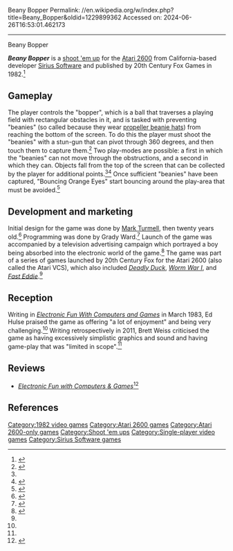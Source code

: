 Beany Bopper
Permalink: //en.wikipedia.org/w/index.php?title=Beany_Bopper&oldid=1229899362
Accessed on: 2024-06-26T16:53:01.462173



------
Beany Bopper
{{Short description|1982 video game}}
{{Infobox video game
|title = Beany Bopper
|image = Beany_Bopper_front_cover.png
|caption = Front cover of the Beany Bopper game cartridge
|developer = Sirius Software
|publisher = Fox Games
|designer = Mark Turmell
| programmer = [[Grady Ward]]
|platforms = [[Atari 2600]]
|released = {{vgrelease|NA|1982}}
|genre = [[Shoot 'em up]]
|modes = [[Single-player video game|Single-player]]
}}

'''''Beany Bopper''''' is a [[shoot 'em up]] for the [[Atari 2600]] from California-based developer [[Sirius Software]] and published by 20th Century Fox Games in 1982.<ref name="Weiss_2011">{{cite book |last1=Weiss |first1=Brett |title=Classic Home Video Games, 1972-1984: A Complete Reference Guide |date=2011 |publisher=McFarland |isbn=978-0786487554 |page=36 |url=https://books.google.com/books?id=BzxTtml8Jq4C&dq=%22Beany+Bopper%22&pg=PA36 |access-date=21 November 2023}}</ref>

==Gameplay==
The player controls the "bopper", which is a ball that traverses a playing field with rectangular obstacles in it, and is tasked with preventing "beanies" (so called because they wear [[Beanie (seamed cap)#Propeller beanie|propeller beanie hats]]) from reaching the bottom of the screen. To do this the player must shoot the "beanies" with a stun-gun that can pivot through 360 degrees, and then touch them to capture them.<ref name="Videogaming Illustrated 1982">{{cite news |title=Eye On: a motion picture company gets Sirius |url=https://archive.org/details/videogaming-illustrated-december-1982/page/6/mode/2up?q=%22Beany+Bopper%22 |access-date=21 November 2023 |work=Videogaming Illustrated |publisher=ION International Inc. |date=December 1982 |page=7}}</ref> Two play-modes are possible: a first in which the "beanies" can not move through the obstructions, and a second in which they can. Objects fall from the top of the screen that can be collected by the player for additional points.<ref name="Weiss_2011" /><ref name="Hulse 1983">{{cite news |last1=Hulse |first1=Ed |title=Beany Bopper |url=https://archive.org/details/electronic-fun-with-computers-and-games-vol.-1-no-5-march-1983/Electronic%20Fun%20with%20Computers%20and%20Games%20-%20Vol.%201%20No.%205%20March%201983/page/n55/mode/2up?q=%22Beany+Bopper%22 |access-date=21 November 2023 |work=Electronic Fun With Computers and Games |issue=5 |date=March 1983 |pages=56–57}}</ref> Once sufficient "beanies" have been captured, "Bouncing Orange Eyes" start bouncing around the play-area that must be avoided.<ref name="Johnson 1983">{{cite news |last1=Johnson |first1=Rick |date=July 1983 |title=Joysticks Are Go! |pages=14–15 |work=Vidiot |issue=4 |url=https://archive.org/details/vidiot-volume-1-number-4-june-july-1983/page/14/mode/2up?q=%22Beany+Bopper%22 |access-date=21 November 2023}}</ref>

==Development and marketing==
Initial design for the game was done by [[Mark Turmell]], then twenty years old.<ref name="Gutman 1982">{{cite news |last1=Gutman |first1=Dan |date=November 1982 |title=Gamemakers: Boy Wonder |page=31 |work=Electronic Fun With Computers and Games |issue=1 |url=https://archive.org/details/electronic-fun-with-computers-and-games-volume-1-number-1-november-1982/page/n29/mode/2up?q=%22Beany+Bopper%22 |access-date=21 November 2023}}</ref> Programming was done by Grady Ward.<ref name="Arcade Express 1982">{{cite news |date=15 August 1982 |title=Film Maker Plans Foxy Games |page=4 |work=Arcade Express |issue=1 |url=https://archive.org/details/arcade_express_v1n1/page/n3/mode/2up?q=%22Beany+Bopper%22 |access-date=21 November 2023}}</ref> Launch of the game was accompanied by a television advertising campaign which portrayed a boy being absorbed into the electronic world of the game.<ref name="Newman 110">{{cite book |last1=Newman |first1=Michael Z. |url=https://books.google.com/books?id=PLtNEAAAQBAJ&dq=%22Beany+Bopper%22&pg=PA110 |title=Atari Age: The Emergence of Video Games in America |date=30 October 2018 |publisher=MIT Press |isbn=9780262536110 |page=110 |access-date=21 November 2023}}</ref> The game was part of a series of games launched by 20th Century Fox for the Atari 2600 (also called the Atari VCS), which also included ''[[Deadly Duck]]'', ''[[Worm War I]]'', and ''[[Fast Eddie (video game)|Fast Eddie]]''.<ref name="Arcade Express 1982" />

==Reception==
Writing in ''[[Electronic Fun with Computers and Games|Electronic Fun With Computers and Games]]'' in March 1983, Ed Hulse praised the game as offering "a lot of enjoyment" and being very challenging.<ref name="Hulse 1983" /> Writing retrospectively in 2011, Brett Weiss criticised the game as having excessively simplistic graphics and sound and having game-play that was "limited in scope".<ref name="Weiss_2011" />

==Reviews==
*''[[Electronic Fun with Computers & Games]]''<ref>{{cite web | url=https://archive.org/details/Electronic_Fun_with_Computer_Games_Vol_01_No_05_1983-03_Fun_Games_Publishing_US/page/n55/mode/2up | title=Electronic Fun with Computer & Games - Vol 01 No 05 (1983-03)(Fun & Games Publishing)(US) | date=March 1983 }}</ref>

==References==
{{Reflist}}

{{DEFAULTSORT:Beany Bopper}}
[[Category:1982 video games]]
[[Category:Atari 2600 games]]
[[Category:Atari 2600-only games]]
[[Category:Shoot 'em ups]]
[[Category:Single-player video games]]
[[Category:Sirius Software games]]